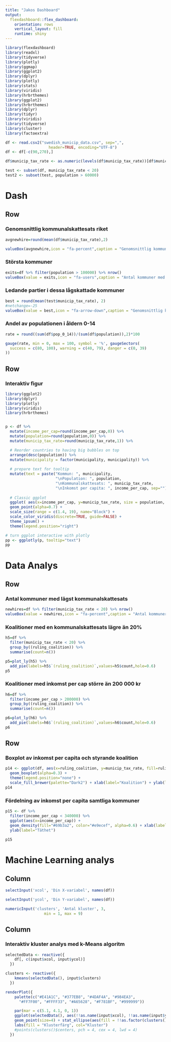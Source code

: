 ---
title: "Jakos Dashboard"
output: 
  flexdashboard::flex_dashboard:
    orientation: rows
    vertical_layout: fill
    runtime: shiny
---

```{r setup, include=FALSE}
library(flexdashboard)
library(readxl)
library(tidyverse)
library(plotly)
library(ggmap)
library(ggplot2)
library(dplyr)
library(plotly)
library(stats)
library(viridis)
library(hrbrthemes)
library(ggplot2)
library(hrbrthemes)
library(dplyr)
library(tidyr)
library(viridis)
library(tidyverse)
library(cluster)
library(factoextra)

df <- read.csv2("swedish_municip_data.csv", sep=",",
                   header=TRUE, encoding="UTF-8")
df <- df[-c(90,270),]

df$municip_tax_rate <- as.numeric(levels(df$municip_tax_rate))[df$municip_tax_rate]

test <- subset(df, municip_tax_rate < 20)
test2 <- subset(test, population > 60000)

```

Dash
===
Row {data-width=650}
-----------------------------------------------------------------------

### Genomsnittlig kommunalskattesats riket

```{r}
avgnewhire=round(mean(df$municip_tax_rate),2)

valueBox(avgnewhire,icon = "fa-percent",caption = "Genomsnittlig kommunalskattesats riket",color = "lightblue")

```

### Största kommuner

```{r}
exits=df %>% filter(population > 100000) %>% nrow()
valueBox(value = exits,icon = "fa-users",caption = "Antal kommuner med mer än 100 000 invånare", color = "grey")
```


### Ledande partier i dessa lågskattade kommuner

```{r}
best = round(mean(test$municip_tax_rate), 2)
#netchange=-25
valueBox(value = best,icon = "fa-arrow-down",caption = "Genomsnittlig kommunalskattesats för de 8 kommuner med lägst skattesats och mer än 60 000 invånare", color = "coral")
```

### Andel av populationen i åldern 0-14

```{r}
rate = round((sum(df$pop_0_14))/(sum(df$population)),2)*100

gauge(rate, min = 0, max = 100, symbol = '%', gaugeSectors(
  success = c(80, 100), warning = c(40, 79), danger = c(0, 39)
))
```


Row
-----------------------------------------------------------------------

### Interaktiv figur

```{r}
library(ggplot2)
library(dplyr)
library(plotly)
library(viridis)
library(hrbrthemes)


p <- df %>%
  mutate(income_per_cap=round(income_per_cap,0)) %>%
  mutate(population=round(population,0)) %>%
  mutate(municip_tax_rate=round(municip_tax_rate,1)) %>%

  # Reorder countries to having big bubbles on top
  arrange(desc(population)) %>%
  mutate(municipality = factor(municipality, municipality)) %>%
  
  # prepare text for tooltip
  mutate(text = paste("Kommun: ", municipality, 
                      "\nPopulation: ", population, 
                      "\nKommunalskattesats: ", municip_tax_rate, 
                      "\nInkomst per capita: ", income_per_cap, sep="")) %>%
  
  # Classic ggplot
  ggplot( aes(x=income_per_cap, y=municip_tax_rate, size = population, color = ruling_coalition, text=text)) +
  geom_point(alpha=0.7) +
  scale_size(range = c(1.4, 19), name="Block") +
  scale_color_viridis(discrete=TRUE, guide=FALSE) +
  theme_ipsum() +
  theme(legend.position="right")

# turn ggplot interactive with plotly
pp <- ggplotly(p, tooltip="text")
pp

```


Data Analys
===
Row {data-height=250}
-----------------------------------------------------------------------

### Antal kommuner med lägst kommunalskattesats
```{r}
newhires=df %>% filter(municip_tax_rate < 20) %>% nrow()
valueBox(value = newhires,icon = "fa-percent",caption = "Antal kommuner med lägst kommunalskattesats",color = "lightgreen")

```



### Koalitioner med en kommunalskattesats lägre än 20%

```{r}

h5=df %>% 
  filter(municip_tax_rate < 20) %>% 
  group_by((ruling_coalition)) %>% 
  summarise(count=n())

p5=plot_ly(h5) %>% 
  add_pie(labels=h5$`(ruling_coalition)`,values=h5$count,hole=0.6)
p5


```

### Koalitioner med inkomst per cap större än 200 000 kr

```{r}

h6=df %>% 
  filter(income_per_cap > 200000) %>% 
  group_by((ruling_coalition)) %>% 
  summarise(count=n())

p6=plot_ly(h6) %>% 
  add_pie(labels=h6$`(ruling_coalition)`,values=h6$count,hole=0.6)
p6

```


Row
--------------------------------------

### Boxplot av inkomst per capita och styrande koalition

```{r}

p14 <- ggplot(df, aes(x=ruling_coalition, y=municip_tax_rate, fill=ruling_coalition)) + 
  geom_boxplot(alpha=0.3) +
  theme(legend.position="none") +
  scale_fill_brewer(palette="Dark2") + xlab(label="Koalition") + ylab(label="Kommunal skattesats")
p14

```

### Fördelning av inkomst per capita samtliga kommuner

```{r}
p15 <- df %>%
  filter(income_per_cap < 340000) %>%
  ggplot(aes(x=income_per_cap)) +
  geom_density(fill="#69b3a2", color="#e9ecef", alpha=0.6) + xlab(label="Inkomst per capita") +
  ylab(label="Täthet")

p15
```


Machine Learning analys
===

Column {.sidebar}
------------------------------------------

```{r}
selectInput('xcol', 'Din X-variabel', names(df))

selectInput('ycol', 'Din Y-variabel', names(df))

numericInput('clusters', 'Antal kluster', 3,
                 min = 1, max = 9)
```

Column
---------------------------------------------

### Interaktiv kluster analys med k-Means algoritm

```{r}
selectedData <- reactive({
    df[, c(input$xcol, input$ycol)]
  })

clusters <- reactive({
    kmeans(selectedData(), input$clusters)
  })

renderPlot({
    palette(c("#E41A1C", "#377EB8", "#4DAF4A", "#984EA3",
      "#FF7F00", "#FFFF33", "#A65628", "#F781BF", "#999999"))

    par(mar = c(5.1, 4.1, 0, 1))
    ggplot(selectedData(), aes(!!as.name(input$xcol), !!as.name(input$ycol), color = !!as.factor(clusters()$cluster))) +
    geom_point(size=4) + stat_ellipse(aes(fill = !!as.factor(clusters()$cluster)), geom="polygon",level=0.8,alpha=0.2) +
    labs(fill = "Klusterfärg", col="Kluster")
    #points(clusters()$centers, pch = 4, cex = 4, lwd = 4)
  })

```

